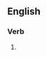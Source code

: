 ==English==

===Verb===
{{head|en|verb form}}

# {{present participle of|factorise|lang=en|nocat=1}}